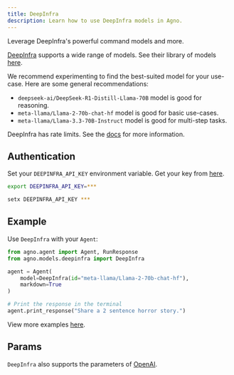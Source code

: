```yaml
---
title: DeepInfra
description: Learn how to use DeepInfra models in Agno.
---
```


Leverage DeepInfra's powerful command models and more.

[DeepInfra](https://deepinfra.com) supports a wide range of models. See their library of models [here](https://deepinfra.com/models).

We recommend experimenting to find the best-suited model for your use-case. Here are some general recommendations:

- `deepseek-ai/DeepSeek-R1-Distill-Llama-70B` model is good for reasoning.
- `meta-llama/Llama-2-70b-chat-hf` model is good for basic use-cases.
- `meta-llama/Llama-3.3-70B-Instruct` model is good for multi-step tasks.

DeepInfra has rate limits. See the [docs](https://deepinfra.com/docs/advanced/rate-limits) for more information.

## Authentication

Set your `DEEPINFRA_API_KEY` environment variable. Get your key from [here](https://deepinfra.com/dash/api_keys).

<CodeGroup>

```bash Mac
export DEEPINFRA_API_KEY=***
```

```bash Windows
setx DEEPINFRA_API_KEY ***
```

</CodeGroup>

## Example

Use `DeepInfra` with your `Agent`:

<CodeGroup>

```python agent.py
from agno.agent import Agent, RunResponse
from agno.models.deepinfra import DeepInfra

agent = Agent(
    model=DeepInfra(id="meta-llama/Llama-2-70b-chat-hf"),
    markdown=True
)

# Print the response in the terminal
agent.print_response("Share a 2 sentence horror story.")

```

</CodeGroup>

<Note> View more examples [here](/examples/models/deepinfra). </Note>

## Params

<Snippet file="model-deepinfra-params.mdx" />

`DeepInfra` also supports the parameters of [OpenAI](/reference/models/openai).
